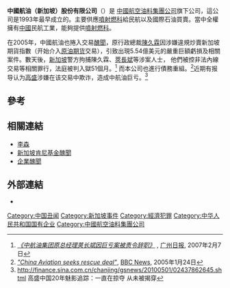 '''中國航油（新加坡）股份有限公司'''（{{Sgx|G92}}）是 [[中國航空油料集團公司|中國航空油料集團公司]]旗下公司，這公司是1993年最早成立的。主要供應[[噴射燃科|噴射燃科]]給民航以及國際石油買賣。當中全權擁有[[中國|中國]]民航工業，能夠提供[[噴射燃科|噴射燃科]]。

在2005年，中國航油也捲入交易[[醜聞|醜聞]]，原行政總裁[[陳久霖|陳久霖]]因涉嫌違規炒賣新加坡期貨指數（开始介入[[原油期货|原油期货]]交易），引致出現5.54億美元的嚴重巨額虧損及相關案件。數天後，[[新加坡|新加坡]]警方拘捕陳久霖、[[莢長斌|莢長斌]]等涉案人士， 他們被控非法內線交易等相關罪行，法庭被判入獄51個月。<ref>''[http://news.qq.com/a/20070207/000822.htm 《中航油集团原总经理荚长斌因巨亏案被责令辞职》] {{Wayback|url=http://news.qq.com/a/20070207/000822.htm |date=20071014144224 }}'', [[广州日报|广州日报]], 2007年2月7日</ref>  而本公司也進行債務重組。<ref>''[http://news.bbc.co.uk/1/hi/business/4201927.stm "China Aviation seeks rescue deal"]'', [[BBC_News|BBC News]],  2005年1月24日</ref>近期有报导认为[[高盛|高盛]]涉嫌在该交易中欺诈，造成中航油巨亏。<ref>http://finance.sina.com.cn/chanjing/gsnews/20100501/02437862645.shtml {{Wayback|url=http://finance.sina.com.cn/chanjing/gsnews/20100501/02437862645.shtml |date=20100504174249 }} 高盛中国20年魅影追踪：一直在掠夺 从未被揭穿</ref>

==參考==
<references/>

==相關連結==
* [[李森|李森]]
* [[新加坡肯尼基金醜聞|新加坡肯尼基金醜聞]]
* [[企業醜聞|企業醜聞]]
==外部連結==
*{{official|http://www.caosco.com}}

[[Category:中国丑闻|Category:中国丑闻]]
[[Category:新加坡事件|Category:新加坡事件]]
[[Category:經濟犯罪|Category:經濟犯罪]]
[[Category:中华人民共和国国有企业|Category:中华人民共和国国有企业]]
[[Category:中國航空油料集團公司|Category:中國航空油料集團公司]]
{{singapore-stub}}